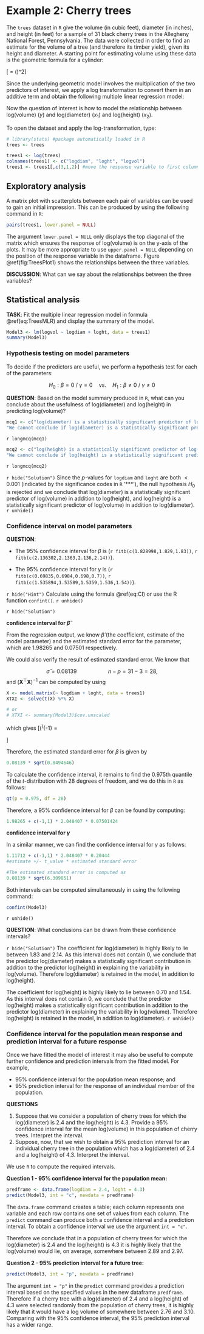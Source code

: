 # Example 2: Cherry trees

The `trees` dataset in `R` give the volume (in cubic feet), diameter (in inches), and height (in feet) for a sample of 31 black cherry trees in the Allegheny National Forest, Pennsylvania. The data were collected in order to find an estimate for the volume of a tree (and therefore its timber yield), given its height and diameter. A starting point for estimating volume using these data is the geometric formula for a cylinder:

\[\mathrm{volume} = \pi \times \left(\frac{\mathrm{diameter}}{2}\right)^2\times \mathrm{height}\]

Since the underlying geometric model involves the multiplication of the two predictors of interest, we apply a log transformation to convert them in an additive term and obtain the following multiple linear regression model:

\begin{equation}
\log(\mathrm{volume}_i) = \alpha+\beta \log(\mathrm{diameter}_i)+\gamma \log(\mathrm{height}_i)+\epsilon_i, \quad \epsilon_i \sim N(0, \sigma^2), \quad i=1,\ldots,31 (\#eq:TreesMLR)
\end{equation}

Now the question of interest is how to model the relationship between log(volume) ($y$) and log(diameter) ($x_1$) and log(height) ($x_2$). 

To open the dataset and apply the log-transformation, type:
```r
# library(stats) #package automatically loaded in R
trees <- trees

trees1 <- log(trees)
colnames(trees1) <- c("logdiam", "loght", "logvol")
trees1 <- trees1[,c(3,1,2)] #move the response variable to first column to facilitate the subsequent visualisation
```


## Exploratory analysis

A matrix plot with scatterplots between each pair of variables can be used to gain an initial impression. This can be produced by using the following command in `R`:

```r
pairs(trees1, lower.panel = NULL)
```

The argument `lower.panel = NULL` only displays the top diagonal of the matrix which ensures the response of log(volume) is on the y-axis of the plots. It may be more appropriate to use `upper.panel = NULL` depending on the position of the response variable in the dataframe. Figure \@ref(fig:TreesPlot1) shows the relationships between the three variables.

**DISCUSSION**: What can we say about the relationships between the three variables?

## Statistical analysis

**TASK**: Fit the multiple linear regression model in formula \@ref(eq:TreesMLR) and display the summary of the model. 

```r
Model3 <- lm(logvol ~ logdiam + loght, data = trees1)
summary(Model3)
```

### Hypothesis testing on model parameters

To decide if the predictors are useful, we perform a hypothesis test for each of the parameters:

$$H_0: \beta = 0 \ /\ \gamma = 0 \quad \text{vs.} \quad H_1: \beta \ne 0 \ / \ \gamma \ne 0$$

**QUESTION**: Based on the model summary produced in `R`, what can you conclude about the usefulness of log(diameter) and log(height) in predicting log(volume)? 

```r
mcq1 <- c("log(diameter) is a statistically significant predictor of log(volume)", answer ="log(diameter) is a statistically significant predictor of log(volume) in addition to log(height).", "log(diameter) is not a statistically significant predictor of log(volume).", 
"We cannot conclude if log(diameter) is a statistically significant predictor of log(volume).")
```
`r longmcq(mcq1)`
```r
mcq2 <- c("log(height) is a statistically significant predictor of log(volume).", answer ="log(height) is a statistically significant predictor of log(volume) in addition to log(diameter).", "log(height) is not a statistically significant predictor of log(volume) in addition to log(diameter).", 
"We cannot conclude if log(height) is a statistically significant predictor of log(volume).")
```
`r longmcq(mcq2)`

`r hide("Solution")`
Since the $p$-values for `logdiam` and `loght` are both $< 0.001$ (indicated by the significance codes in `R` '***'), the null hypothesis $H_0$ is rejected and we conclude that log(diameter) is a statistically significant predictor of log(volume) in addition to log(height), and log(height) is a statistically significant predictor of log(volume) in addition to log(diameter).
`r unhide()`

### Confidence interval on model parameters

**QUESTION**: 

* The 95% confidence interval for $\beta$ is (`r fitb(c(1.828998,1.829,1.83))`, `r fitb(c(2.136302,2.1363,2.136,2.14))`).

* The 95% confidence interval for $\gamma$ is (`r fitb(c(0.69835,0.6984,0.698,0.7))`, `r fitb(c(1.535894,1.53589,1.5359,1.536,1.54))`).

`r hide("Hint")`
Calculate using the formula \@ref(eq:CI) or use the R function `confint()`.
`r unhide()`

`r hide("Solution")`

**confidence interval for $\hat{\beta}$**

From the regression output, we know $\hat{\beta}$ (the coefficient, estimate of the model parameter) and the estimated standard error for the parameter, which are 1.98265 and 0.07501 respectively. 

We could also verify the result of estimated standard error. We know that

$$\hat{\sigma} = 0.08139 \quad\quad\quad\quad\quad n-p = 31 - 3 = 28,$$
and $(\mathbf{X}^\top\mathbf{X})^{-1}$ can be computed by using
```r
X <- model.matrix(~ logdiam + loght, data = trees1)
XTXI <- solve(t(X) %*% X)

# or
# XTXI <- summary(Model3)$cov.unscaled
```

which gives
\[(\mathbf{X}^\top\mathbf{X})^{-1} = \begin{bmatrix}
96.572067 & 3.1392672 & -24.165092\\
3.139267 & 0.8494646 & -1.227489\\
-24.165092 & -1.2274894 & 6.309851
\end{bmatrix}\]

Therefore, the estimated standard error for $\beta$ is given by
```r
0.08139 * sqrt(0.8494646)
```

To calculate the confidence interval, it remains to find the 0.975th quantile of the $t$-distribution with 28 degrees of freedom, and we do this in `R` as follows:
```r
qt(p = 0.975, df = 28)
```

Therefore, a 95% confidence interval for $\beta$ can be found by computing:
```r
1.98265 + c(-1,1) * 2.048407 * 0.07501424
```

**confidence interval for $\gamma$**

In a similar manner, we can find the confidence interval for $\gamma$ as follows: 
```r
1.11712 + c(-1,1) * 2.048407 * 0.20444
#estimate +/- t_value * estimated standard error

#The estimated standard error is computed as
0.08139 * sqrt(6.309851)
```

Both intervals can be computed simultaneously in \texttt{R} using the following command:
```r
confint(Model3)
```

`r unhide()`

**QUESTION**: What conclusions can be drawn from these confidence intervals? 

`r hide("Solution")`
The coefficient for log(diameter) is highly likely to lie between 1.83 and 2.14. As this interval does not contain 0, we conclude that the predictor log(diameter) makes a statistically significant contribution in addition to the predictor log(height) in explaining the variability in log(volume). Therefore log(diameter) is retained in the model, in addition to log(height). 

The coefficient for log(height) is highly likely to lie between 0.70 and 1.54. As this interval does not contain 0, we conclude that the predictor log(height) makes a statistically significant contribution in addition to the predictor log(diameter) in explaining the variability in log(volume). Therefore log(height) is retained in the model, in addition to log(diameter). 
`r unhide()`

### Confidence interval for the population mean response and prediction interval for a future response

Once we have fitted the model of interest it may also be useful to compute further confidence and prediction intervals from the fitted model. For example,

* 95% confidence interval for the population mean response; and
* 95% prediction interval for the response of an individual member of the population.

**QUESTIONS**

1. Suppose that we consider a population of cherry trees for which the log(diameter) is 2.4 and the log(height) is 4.3. Provide a 95% confidence interval for the mean log(volume) in this population of cherry trees. Interpret the interval.
2. Suppose, now, that we wish to obtain a 95% prediction interval for an individual cherry tree in the population which has a log(diameter) of 2.4 and a log(height) of 4.3. Interpret the interval.

We use `R` to compute the required intervals.

**Question 1 - 95% confidence interval for the population mean:**

```r
predframe <- data.frame(logdiam = 2.4, loght = 4.3)
predict(Model3, int = "c", newdata = predframe)
```

The `data.frame` command creates a table; each column represents one variable and each row contains one set of values from each column. The `predict` command can produce both a confidence interval and a prediction interval. To obtain a confidence interval we use the argument `int = "c"`.

Therefore we conclude that in a population of cherry trees for which the log(diameter) is 2.4 and the log(height) is 4.3 it is highly likely that the log(volume) would lie, on average, somewhere between 2.89 and 2.97.

**Question 2 - 95% prediction interval for a future tree:**
```r
predict(Model3, int = "p", newdata = predframe)
```

The argument `int = "p"` in the `predict` command provides a prediction interval based on the specified values in the new dataframe `predframe`. Therefore if a cherry tree with a log(diameter) of 2.4 and a log(height) of 4.3 were selected randomly from the population of cherry trees, it is highly likely that it would have a log volume of somewhere between 2.76 and 3.10. Comparing with the 95% confidence interval, the 95% prediction interval has a wider range. 

